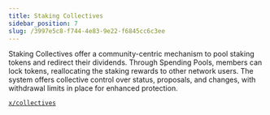 ```yaml
---
title: Staking Collectives
sidebar_position: 7
slug: /3997e5c8-f744-4e83-9e22-f6845cc6c3ee
---
```





Staking Collectives offer a community-centric mechanism to pool staking tokens and redirect their dividends. Through Spending Pools, members can lock tokens, reallocating the staking rewards to other network users. The system offers collective control over status, proposals, and changes, with withdrawal limits in place for enhanced protection.


[`x/collectives`](https://github.com/KiraCore/sekai/tree/master/x/collectives)

